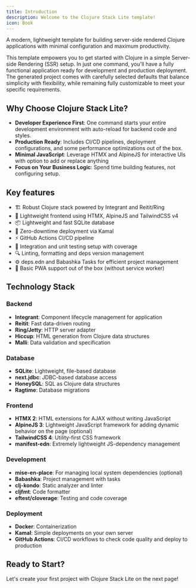 ```yaml
---
title: Introduction
description: Welcome to the Clojure Stack Lite template!
icon: Book
---
```


A modern, lightweight template for building server-side rendered Clojure applications with minimal configuration and maximum productivity.

This template empowers you to get started with Clojure in a simple Server-side Rendering (SSR) setup. In just one command, you'll have a fully functional application ready for development and production deployment.
The generated project comes with carefully selected defaults that balance simplicity with flexibility, while remaining fully customizable to meet your specific requirements.

## Why Choose Clojure Stack Lite?

- **Developer Experience First**: One command starts your entire development environment with auto-reload for backend code and styles.
- **Production Ready**: Includes CI/CD pipelines, deployment configurations, and some performance optimizations out of the box.
- **Minimal JavaScript**: Leverage HTMX and AlpineJS for interactive UIs with option to add or replace anything
- **Focus on Your Business Logic**: Spend time building features, not configuring setup.

## Key features

- 🏗️ Robust Clojure stack powered by Integrant and Reitit/Ring
- 🎨 Lightweight frontend using HTMX, AlpineJS and TailwindCSS v4
- 📦 Lightweight and fast SQLite database
- 🔄 Zero-downtime deployment via Kamal
- ⚡ GitHub Actions CI/CD pipeline
- 🧪 Integration and unit testing setup with coverage
- 🔍 Linting, formatting and deps version management
- ⚙️ deps.edn and Babashka Tasks for efficient project management
- 📱 Basic PWA support out of the box (without service worker)

## Technology Stack

### Backend
- **Integrant**: Component lifecycle management for application
- **Reitit**: Fast data-driven routing
- **Ring/Jetty**: HTTP server adapter
- **Hiccup**: HTML generation from Clojure data structures
- **Malli**: Data validation and specification

### Database
- **SQLite**: Lightweight, file-based database
- **next.jdbc**: JDBC-based database access
- **HoneySQL**: SQL as Clojure data structures
- **Ragtime**: Database migrations

### Frontend
- **HTMX 2**: HTML extensions for AJAX without writing JavaScript
- **AlpineJS 3**: Lightweight JavaScript framework for adding dynamic behavior on the page (optional)
- **TailwindCSS 4**: Utility-first CSS framework
- **manifest-edn**: Extremely lightweight JS-dependency management

### Development
- **mise-en-place**: For managing local system dependencies (optional)
- **Babashka**: Project management with tasks
- **clj-kondo**: Static analyzer and linter
- **cljfmt**: Code formatter
- **eftest/cloverage**: Testing and code coverage

### Deployment
- **Docker**: Containerization
- **Kamal**: Simple deployments on your own server
- **GitHub Actions**: CI/CD workflows to check code quality and deploy to production

## Ready to Start?

Let's create your first project with Clojure Stack Lite on the next page!
